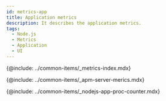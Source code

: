 ```yaml
---
id: metrics-app
title: Application metrics
description: It describes the application metrics.
tags:
  - Node.js
  - Metrics
  - Application
  - UI
---
```



{@include: ../common-items/_metrics-index.mdx}

{@include: ../common-items/_apm-server-merics.mdx}  

{@include: ../common-items/_nodejs-app-proc-counter.mdx}
